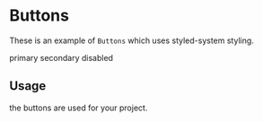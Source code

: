 
<Meta title="Components|ButtonStyledSystem" component={ButtonStyledSystem} />

# Buttons

These is an example of `Buttons` which uses styled-system styling.

<Preview>
  <Story name="primary">
    <ButtonStyledSystem variant="primary">primary</ButtonStyledSystem>
  </Story>
  <Story name="secondary">
    <ButtonStyledSystem variant="secondary">secondary</ButtonStyledSystem>
  </Story>
  <Story name="disabled">
    <ButtonStyledSystem disabled={true} variant="disabled">
      disabled
    </ButtonStyledSystem>
  </Story>
</Preview>

<Props of={ButtonStyledSystem} />

## Usage

the buttons are used for your project.
